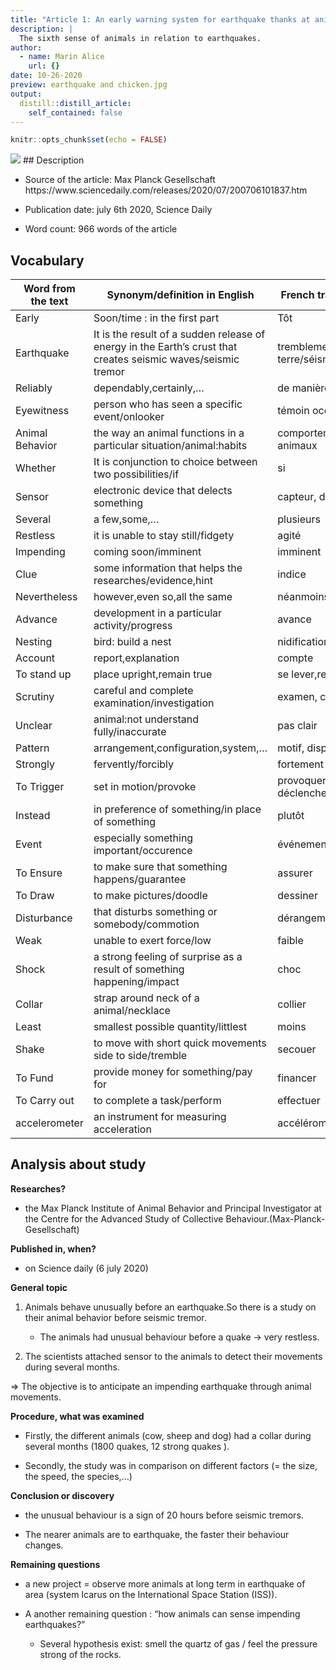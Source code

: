 ```yaml
---
title: "Article 1: An early warning system for earthquake thanks at animals"
description: |
  The sixth sense of animals in relation to earthquakes.
author:
  - name: Marin Alice
    url: {}
date: 10-26-2020
preview: earthquake and chicken.jpg
output:
  distill::distill_article:
    self_contained: false
---
```


```r
knitr::opts_chunk$set(echo = FALSE)
```


![](earthquake and chicken.jpg)
## Description 

* Source of the article: Max Planck Gesellschaft
https://www.sciencedaily.com/releases/2020/07/200706101837.htm 

* Publication date: july 6th 2020, Science Daily

* Word count: 966 words of the article

## Vocabulary

**Word from the text** | **Synonym/definition in English** | **French translation**
-----------------------|-----------------------------------|--------------------------
Early                  |Soon/time : in the first part      |Tôt                       
Earthquake             |It is the result of a sudden release of energy in the Earth's crust that creates seismic waves/seismic tremor                                       |tremblement de terre/séisme
Reliably               |dependably,certainly,...           | de manière fiable                         
Eyewitness             |person who has seen a specific event/onlooker   |témoin occulaire                      
Animal Behavior        |the way an animal functions in a particular situation/animal:habits                              |comportement des animaux
Whether                | It is conjunction to choice between two possibilities/if  |si                  
Sensor                 |electronic device that delects something  |capteur, détecteur
Several                |a few,some,...                     |plusieurs
Restless               |it is unable to stay still/fidgety |agité
Impending              |coming soon/imminent               |imminent
Clue                   |some information that helps the researches/evidence,hint  |indice
Nevertheless           |however,even so,all the same       |néanmoins,toutefois
Advance                |development in a particular activity/progress |avance
Nesting                |bird: build a nest                 |nidification
Account                |report,explanation                 |compte
To stand up            |place upright,remain true          |se lever,relever
Scrutiny               |careful and complete examination/investigation  |examen, contrôle
Unclear                |animal:not understand fully/inaccurate |pas clair
Pattern                |arrangement,configuration,system,... |motif, disposition
Strongly               |fervently/forcibly                 |fortement
To Trigger             |set in motion/provoke              |provoquer, déclencher
Instead                |in preference of something/in place of something |plutôt
Event                  |especially something important/occurence |événement
To Ensure              |to make sure that something happens/guarantee |assurer
To Draw                |to make pictures/doodle            |dessiner
Disturbance            |that disturbs something or somebody/commotion |dérangement
Weak                   |unable to exert force/low          |faible
Shock                  |a strong feeling of surprise as a result of something happening/impact |choc
Collar                 |strap around neck of a animal/necklace  |collier
Least                  |smallest possible quantity/littlest  |moins
Shake                  |to move with short quick movements side to side/tremble |secouer
To Fund                |provide money for something/pay for |financer
To Carry out           |to complete a task/perform  |effectuer
accelerometer          |an instrument for measuring acceleration | accéléromètre

## Analysis about study

**Researches?**

  * the Max Planck Institute of Animal Behavior and Principal Investigator at the Centre for the Advanced Study of Collective Behaviour.(Max-Planck-Gesellschaft)

**Published in, when?**

  * on Science daily (6 july 2020)

**General topic**

1. Animals behave unusually before an earthquake.So there is a study on their animal behavior before seismic tremor.

    * The animals had unusual behaviour before a quake -> very restless. 

2. The scientists attached sensor to the animals to detect their movements during several months.

  => The objective is to anticipate an impending earthquake through animal movements.

**Procedure, what was examined**

* Firstly, the different animals (cow, sheep and dog) had a collar during several months (1800 quakes, 12 strong quakes ). 

* Secondly, the study was in comparison on different factors (= the size, the speed, the species,...)

**Conclusion or discovery**

* the unusual behaviour is a sign of 20 hours before seismic tremors. 

* The nearer animals are to earthquake, the faster their behaviour changes.

**Remaining questions**

* a new project = observe more animals at long term in earthquake of area (system Icarus on the International Space Station (ISS)). 

* A another remaining question : "how animals can sense impending earthquakes?"
    * Several hypothesis exist: smell the quartz of gas / feel the pressure strong of the rocks.
